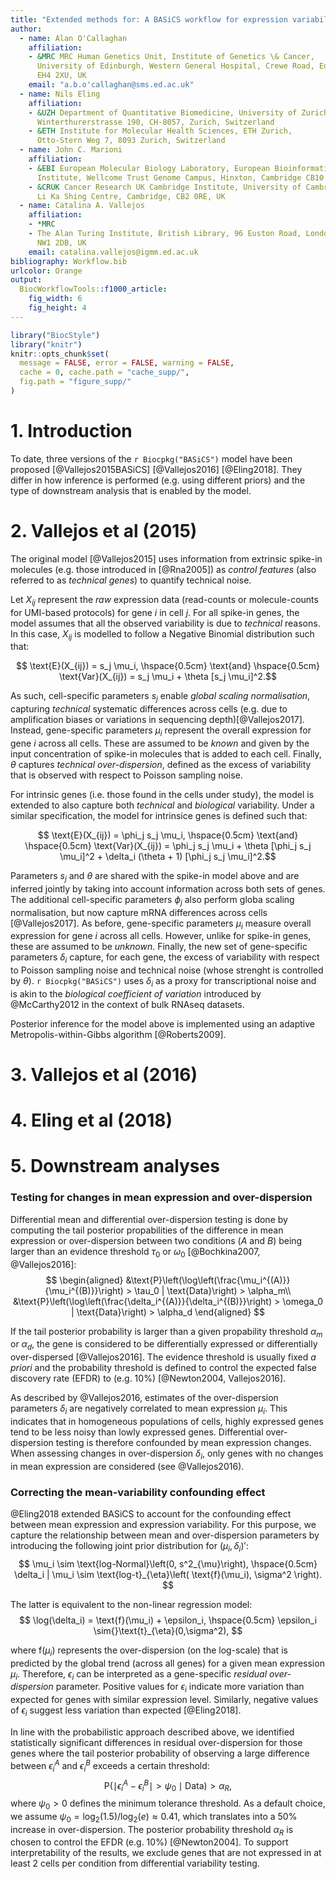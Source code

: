 ```yaml
---
title: "Extended methods for: A BASiCS workflow for expression variability analysis using scRNA-Seq data"
author: 
  - name: Alan O'Callaghan
    affiliation: 
    - &MRC MRC Human Genetics Unit, Institute of Genetics \& Cancer, 
      University of Edinburgh, Western General Hospital, Crewe Road, Edinburgh, 
      EH4 2XU, UK
    email: "a.b.o'callaghan@sms.ed.ac.uk"
  - name: Nils Eling
    affiliation: 
    - &UZH Department of Quantitative Biomedicine, University of Zurich,
      Winterthurerstrasse 190, CH-8057, Zurich, Switzerland
    - &ETH Institute for Molecular Health Sciences, ETH Zurich,
      Otto-Stern Weg 7, 8093 Zurich, Switzerland
  - name: John C. Marioni
    affiliation: 
    - &EBI European Molecular Biology Laboratory, European Bioinformatics 
      Institute, Wellcome Trust Genome Campus, Hinxton, Cambridge CB10 1SD, UK
    - &CRUK Cancer Research UK Cambridge Institute, University of Cambridge, 
      Li Ka Shing Centre, Cambridge, CB2 0RE, UK
  - name: Catalina A. Vallejos
    affiliation: 
    - *MRC 
    - The Alan Turing Institute, British Library, 96 Euston Road, London, 
      NW1 2DB, UK
    email: catalina.vallejos@igmm.ed.ac.uk
bibliography: Workflow.bib
urlcolor: Orange
output:
  BiocWorkflowTools::f1000_article:
    fig_width: 6
    fig_height: 4
---
```



```r
library("BiocStyle")
library("knitr")
knitr::opts_chunk$set(
  message = FALSE, error = FALSE, warning = FALSE,
  cache = 0, cache.path = "cache_supp/",
  fig.path = "figure_supp/"
)
```

# 1. Introduction

To date, three versions of the `r Biocpkg("BASiCS")` model have 
been proposed [@Vallejos2015BASiCS] [@Vallejos2016] [@Eling2018]. They differ in 
how inference is performed (e.g. using different priors) and the type of 
downstream analysis that is enabled by the model. 

# 2. Vallejos et al (2015) 

The original model [@Vallejos2015] uses information from extrinsic spike-in 
molecules (e.g. those introduced in [@Rna2005]) as *control features* (also 
referred to as *technical genes*) to quantify technical noise. 

Let $X_{ij}$ represent the *raw* expression data (read-counts or molecule-counts 
for UMI-based protocols) for gene $i$ in cell $j$. For all spike-in genes, the
model assumes that all the observed variability is due to *technical* reasons.
In this case, $X_{ij}$ is modelled to follow a Negative Binomial distribution 
such that: 

$$ \text{E}(X_{ij}) = s_j \mu_i, \hspace{0.5cm} \text{and} \hspace{0.5cm} 
\text{Var}(X_{ij}) = s_j \mu_i + \theta [s_j \mu_i]^2.$$

As such, cell-specific parameters $s_j$ enable *global scaling normalisation*, 
capturing *technical* systematic differences across cells (e.g. due to 
amplification biases or variations in sequencing depth)[@Vallejos2017]. 
Instead, gene-specific parameters $\mu_i$ represent the overall expression for 
gene $i$ across all cells. These are assumed to be *known* and given by the input 
concentration of spike-in molecules that is added to each cell. 
Finally, $\theta$ captures *technical over-dispersion*, defined as the excess of 
variability that is observed with respect to Poisson sampling noise. 

For intrinsic genes (i.e. those found in the cells under study), the model is
extended to also capture both *technical* and *biological* variability. Under
a similar specification, the model for intrinsice genes is defined such that:

$$ \text{E}(X_{ij}) = \phi_j s_j \mu_i, \hspace{0.5cm} \text{and} \hspace{0.5cm} 
\text{Var}(X_{ij}) = \phi_j s_j \mu_i + \theta [\phi_j s_j \mu_i]^2 + 
\delta_i (\theta + 1) [\phi_j s_j \mu_i]^2.$$

Parameters $s_j$ and $\theta$ are shared with the spike-in model above and are
inferred jointly by taking into account information across both sets of genes. 
The additional cell-specific parameters $\phi_j$ also perform globa scaling
normalisation, but now capture mRNA differences across cells [@Vallejos2017]. 
As before, gene-specific parameters $\mu_i$ measure overall expression for gene
$i$ across all cells. However, unlike for spike-in genes, these are assumed to
be *unknown*. Finally, the new set of gene-specific parameters $\delta_i$ 
capture, for each gene, the excess of variability with respect to Poisson 
sampling noise and technical noise (whose strenght is controlled by $\theta$). 
`r Biocpkg("BASiCS")` uses $\delta_i$ as a proxy for transcriptional noise and
is akin to the *biological coefficient of variation* introduced by @McCarthy2012 
in the context of bulk RNAseq datasets. 

Posterior inference for the model above is implemented using an adaptive 
Metropolis-within-Gibbs algorithm [@Roberts2009]. 

# 3. Vallejos et al (2016) 

# 4. Eling et al (2018)

# 5. Downstream analyses

### Testing for changes in mean expression and over-dispersion

Differential mean and differential over-dispersion testing is done by computing
the tail posterior propabilities of the difference in mean expression or 
over-dispersion between two conditions ($A$ and $B$) being larger than an
evidence threshold $\tau_0$ or $\omega_0$ [@Bochkina2007, @Vallejos2016]:
$$
\begin{aligned}
  &\text{P}\left(\log\left(\frac{\mu_i^{(A)}}{\mu_i^{(B)}}\right) > \tau_0 | \text{Data}\right) > \alpha_m\\
  &\text{P}\left(\log\left(\frac{\delta_i^{(A)}}{\delta_i^{(B)}}\right) > \omega_0 | \text{Data}\right) > \alpha_d
\end{aligned}
$$

If the tail posterior probability is larger than a given propability threshold 
$\alpha_m$ or $\alpha_d$, the gene is considered to be differentially expressed
or differentially over-dispersed [@Vallejos2016]. The evidence threshold is
usually fixed *a priori* and the probability threshold is defined to
control the expected false discovery rate (EFDR) to 
(e.g. 10%) [@Newton2004, Vallejos2016].

As described by @Vallejos2016, estimates of the
over-dispersion parameters $\delta_i$ are negatively correlated to mean 
expression $\mu_i$. This indicates that in homogeneous populations of cells,
highly expressed genes tend to be less noisy than lowly expressed genes. 
Differential over-dispersion testing is therefore confounded by mean expression
changes. When assessing changes in over-dispersion $\delta_i$, only genes with
no changes in mean expression are considered (see @Vallejos2016).

### Correcting the mean-variability confounding effect

@Eling2018 extended BASiCS to account for the
confounding effect between mean expression and expression variability. 
For this purpose, we capture the relationship between mean and over-dispersion
parameters by introducing the following joint prior distribution for 
$(\mu_i, \delta_i)'$:
$$
  \mu_i \sim \text{log-Normal}\left(0, s^2_{\mu}\right), \hspace{0.5cm}
  \delta_i | \mu_i \sim \text{log-t}_{\eta}\left( \text{f}(\mu_i), \sigma^2 \right).
$$

The latter is equivalent to the non-linear regression model:
$$
  \log(\delta_i) = \text{f}(\mu_i) + \epsilon_i, \hspace{0.5cm} \epsilon_i \sim{}\text{t}_{\eta}(0,\sigma^2), 
$$

where $\mbox{f}(\mu_i)$ represents the over-dispersion (on the log-scale) that
is predicted by the global trend (across all genes) for a given mean expression 
$\mu_i$. Therefore, $\epsilon_i$ can be interpreted as a gene-specific 
*residual over-dispersion* parameter. Positive values for
$\epsilon_i$ indicate more variation than expected for genes with similar 
expression level. Similarly, negative values of $\epsilon_i$ suggest less 
variation than expected [@Eling2018].

In line with the probabilistic approach described above, we identified
statistically significant differences in residual over-dispersion for those 
genes where the tail posterior probability of observing a large difference 
between $\epsilon_i^A$ and $\epsilon_i^B$ exceeds a certain threshold:
$$
  \text{P}(\mid\epsilon_i^{A} - \epsilon_i^{B}\mid > \psi_0 \mid \text{Data}) > \alpha_R,
$$
where $\psi_0 > 0$ defines the minimum tolerance threshold. 
As a default choice, we assume $\psi_0 = \log_2(1.5) / \log_2(e) \approx 0.41$,
which translates into a 50\% increase in over-dispersion. 
The posterior probability threshold $\alpha_R$ is chosen to control the EFDR
(e.g. 10\%) [@Newton2004]. To support interpretability of the results,
we exclude genes that are not expressed in at least 2 cells per condition from
differential variability testing.
